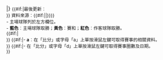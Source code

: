 |}<!--
--><small><!--
-->{{#if:{{{u|}}}|最後更新︰{{{u}}}<br />}}<!--
-->資料來源︰{{#if:{{{s|}}}|{{{s}}}|{{Fact|date={{#time:F Y}}}}}}<br /><!--
-->- 主場球隊列於左方欄位。<br /><!--
-->- '''藍色'''︰主場球隊取勝；'''黃色'''︰賽和；'''紅色'''︰作客球隊取勝。<br /><!--
-->{{#if:{{{nt|}}}|{{{nt}}}<br />}}<!--
-->{{#if:{{{a|}}}|- '''a'''︰在「比分」或字母「a」上單按滑鼠左鍵可取得賽事的相關資料。<br />}}<!--
-->{{#if:{{{rd|}}}|- 在「比分」或字母「d」上單按滑鼠左鍵可取得賽事圈數及日期。<br />}}<!--
--></small><!--
--><noinclude>{{template doc}}</noinclude>